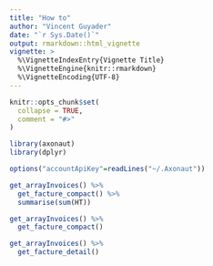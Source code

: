 ```yaml
---
title: "How to"
author: "Vincent Guyader"
date: "`r Sys.Date()`"
output: rmarkdown::html_vignette
vignette: >
  %\VignetteIndexEntry{Vignette Title}
  %\VignetteEngine{knitr::rmarkdown}
  %\VignetteEncoding{UTF-8}
---
```


```r
knitr::opts_chunk$set(
  collapse = TRUE,
  comment = "#>"
)
```


```r
library(axonaut)
library(dplyr)

options("accountApiKey"=readLines("~/.Axonaut"))
```



```r
get_arrayInvoices() %>% 
  get_facture_compact() %>% 
  summarise(sum(HT))

```

```r
get_arrayInvoices() %>% 
  get_facture_compact()  
```


```r
get_arrayInvoices() %>% 
  get_facture_detail() 
```
